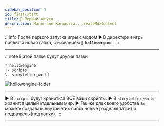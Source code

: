 ```yaml
---
sidebar_position: 2
id: first-start
title: 📂 Первый запуск
description: Магия вне Хогвартса.._createMdxContent
---
```


:::info После первого запуска игры с модом
▶ В директории игры появится новая папка, с названием **`📁 hollowengine`**,.
:::

---

:::note В этой папке будут другие папки
```txt
* hollowengine
|- scripts
\- storyteller_world
```
![hollowengine-folder](@site/static/img/doc/hollowengine-folder.png)

---

▶ В `scripts` будут храниться ВСЕ ваши скрипты.
▶ В `storyteller_world` хранится целый отдельным мир.
▶ Так же для своего удобства вы можете создавать внутри этих папок новые разделы(папки) и подразделы(под папки).
:::

---

